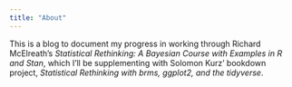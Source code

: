 ```yaml
---
title: "About"
---
```


This is a blog to document my progress in working through Richard McElreath's *Statistical Rethinking: A Bayesian Course with Examples in R and Stan*, which I'll be supplementing with Solomon Kurz' bookdown project, *Statistical Rethinking with brms, ggplot2, and the tidyverse*.
